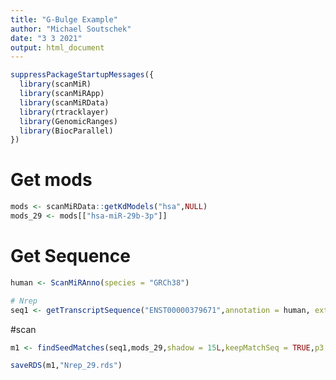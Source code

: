 ```yaml
---
title: "G-Bulge Example"
author: "Michael Soutschek"
date: "3 3 2021"
output: html_document
---
```



```r
suppressPackageStartupMessages({
  library(scanMiR)
  library(scanMiRApp)
  library(scanMiRData)
  library(rtracklayer)
  library(GenomicRanges)
  library(BiocParallel)
})
```


# Get mods
```r
mods <- scanMiRData::getKdModels("hsa",NULL)
mods_29 <- mods[["hsa-miR-29b-3p"]]
```

# Get Sequence
```r
human <- ScanMiRAnno(species = "GRCh38")

# Nrep
seq1 <- getTranscriptSequence("ENST00000379671",annotation = human, extract = "UTRonly")
```

#scan
```r
m1 <- findSeedMatches(seq1,mods_29,shadow = 15L,keepMatchSeq = TRUE,p3.extra = TRUE)

saveRDS(m1,"Nrep_29.rds")
```

